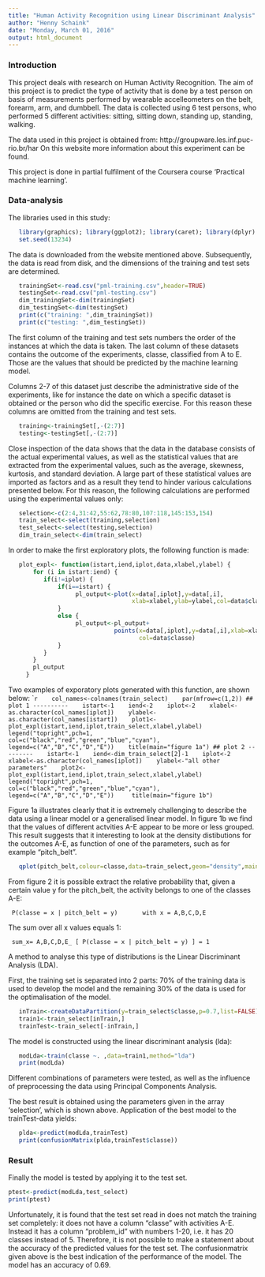 ```yaml
---
title: "Human Activity Recognition using Linear Discriminant Analysis"
author: "Henny Schaink"
date: "Monday, March 01, 2016"
output: html_document
---
```

### Introduction

This project deals with research on Human Activity Recognition. The aim of this project is to predict the type of activity that is done by a test person on basis of measurements performed by wearable accelleometers on the belt, forearm, arm, and dumbbell. The data is collected using 6 test persons, who performed 5 different activities: sitting, sitting down, standing up, standing, walking.

The data used in this project is obtained from: http://groupware.les.inf.puc-rio.br/har
On this website more information about this experiment can be found.

This project is done in partial fulfilment of the Coursera course 'Practical machine learning'.

### Data-analysis

The libraries used in this study:
```r
   library(graphics); library(ggplot2); library(caret); library(dplyr)
   set.seed(13234)
```

The data is downloaded from the website mentioned above. Subsequently, the data is read from disk, and the dimensions of the training and test sets are determined.
```r
   trainingSet<-read.csv("pml-training.csv",header=TRUE)
   testingSet<-read.csv("pml-testing.csv")
   dim_trainingSet<-dim(trainingSet)
   dim_testingSet<-dim(testingSet)
   print(c("training: ",dim_trainingSet))
   print(c("testing: ",dim_testingSet))
```

The first column of the training and test sets numbers the order of the instances at which the data is taken. The last column of these datasets contains the outcome of the experiments, classe, classified from A to E. Those are the values that should be predicted by the machine learning model.

Columns 2-7 of this dataset just describe the administrative side of the experiments, like for instance the date on which a specific dataset is obtained or the person who did the specific exercise. For this reason these columns are omitted from the training and test sets. 
```r
   training<-trainingSet[,-(2:7)]
   testing<-testingSet[,-(2:7)]
```

Close inspection of the data shows that the data in the database consists of the actual experimental values, as well as the statistical values that are extracted from the experimental values, such as the average, skewness, kurtosis, and standard deviation. A large part of these statistical values are imported as factors and as a result they tend to hinder various calculations presented below. For this reason, the following calculations are performed using the experimental values only:
```r
   selection<-c(2:4,31:42,55:62,78:80,107:118,145:153,154) 
   train_select<-select(training,selection)
   test_select<-select(testing,selection)
   dim_train_select<-dim(train_select)
```

In order to make the first exploratory plots, the following function is made:
```r
   plot_expl<- function(istart,iend,iplot,data,xlabel,ylabel) {  
       for (i in istart:iend) {
          if(i!=iplot) {
              if(i==istart) {
                   pl_output<-plot(x=data[,iplot],y=data[,i],
                                   xlab=xlabel,ylab=ylabel,col=data$classe)
              }
              else {
                   pl_output<-pl_output+
                              points(x=data[,iplot],y=data[,i],xlab=xlabel,ylab=ylabel,
                                     col=data$classe) 
              }   
          }
       }
       pl_output
     }
```

Two examples of exporatory plots generated with this function, are shown below:
````r
   col_names<-colnames(train_select)
   par(mfrow=c(1,2))
## plot 1 ----------
   istart<-1
   iend<-2
   iplot<-2
   xlabel<-as.character(col_names[iplot])
   ylabel<-as.character(col_names[istart])
   plot1<-plot_expl(istart,iend,iplot,train_select,xlabel,ylabel)
   legend("topright",pch=1,
          col=c("black","red","green","blue","cyan"),
          legend=c("A","B","C","D","E"))
   title(main="figure 1a")
## plot 2 ---------
   istart<-1
   iend<-dim_train_select[2]-1
   iplot<-2
   xlabel<-as.character(col_names[iplot])
   ylabel<-"all other parameters"
   plot2<-plot_expl(istart,iend,iplot,train_select,xlabel,ylabel)
   legend("topright",pch=1,
         col=c("black","red","green","blue","cyan"),
         legend=c("A","B","C","D","E")) 
   title(main="figure 1b")
```

Figure 1a illustrates clearly that it is extremely challenging to describe the data using a linear model or a generalised linear model. In figure 1b we find that the values of different actvities A-E appear to be more or less grouped. This result suggests that it interesting to look at the density distibutions for the outcomes A-E, as function of one of the parameters, such as for example "pitch_belt".
```r
   qplot(pitch_belt,colour=classe,data=train_select,geom="density",main="figure 2")
```

From figure 2 it is possible extract the relative probability that, given a certain   value y for the pitch_belt, the activity belongs to one of the classes A-E:

     P(classe = x | pitch_belt = y)       with x = A,B,C,D,E

The sum over all x values equals 1:

     sum_x= A,B,C,D,E_ [ P(classe = x | pitch_belt = y) ] = 1

A method to analyse this type of distributions is the Linear Discriminant Analysis (LDA).     

First, the training set is separated into 2 parts: 70% of the training data is used to develop the model and the remaining 30% of the data is used for the optimalisation of the model. 
```r
   inTrain<-createDataPartition(y=train_select$classe,p=0.7,list=FALSE)
   train1<-train_select[inTrain,]
   trainTest<-train_select[-inTrain,]
```

The model is constructed using the linear discriminant analysis (lda):

```r
   modLda<-train(classe ~. ,data=train1,method="lda")
   print(modLda)
```

Different combinations of parameters were tested, as well as the influence of preprocessing the data using Principal Components Analysis. 

The best result is obtained using the parameters given in the array 'selection', which is shown above. Application of the best model to the trainTest-data yields:
```r
   plda<-predict(modLda,trainTest)
   print(confusionMatrix(plda,trainTest$classe))
```

### Result

Finally the model is tested by applying it to the test set. 
```r
ptest<-predict(modLda,test_select)
print(ptest)
```
Unfortunately, it is found that the test set read in does not match the training set completely: it does not have a column "classe" with activities A-E. Instead it has a column "problem_id" with numbers 1-20, i.e. it has 20 classes instead of 5. Therefore, it is not possible to make a statement about the accuracy of the predicted values for the test set. The confusionmatrix given above is the best indication of the performance of the model. The model has an accuracy of 0.69.




